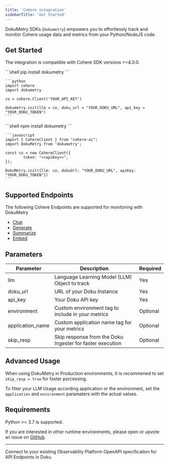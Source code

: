 ```yaml
---
title: 'Cohere integration'
sidebarTitle: 'Get Started'
---
```


DokuMetry SDKs (`dokumetry`) empowers you to effortlessly track and monitor Cohere usage data and metrics from your Python/NodeJS code. 

## Get Started 

The integration is compatible with Cohere SDK versions >=4.0.0.

<Tabs>
  <Tab title="Python">
    ```shell
    pip install dokumetry
    ```

    ```python
    import cohere
    import dokumetry

    co = cohere.Client('YOUR_API_KEY')

    dokumetry.init(llm = co, doku_url = "YOUR_DOKU_URL", api_key = "YOUR_DOKU_TOKEN")
    ```
  </Tab>
  <Tab title="Javascript">
    ```shell
    npm install dokumetry
    ```

    ```javascript
    import { CohereClient } from "cohere-ai";
    import DokuMetry from 'dokumetry';

    const co = new CohereClient({
            token: "<<apiKey>>",
    });

    DokuMetry.init({llm: co, dokuUrl: "YOUR_DOKU_URL", apiKey: "YOUR_DOKU_TOKEN"})
    ```
  </Tab>
</Tabs>

## Supported Endpoints
The following Cohere Endpoints are supported for monitoring with DokuMetry

- [Chat](/0.0.6/integrations/cohere/examples/chat)
- [Generate](/0.0.6/integrations/cohere/examples/generate)
- [Summarize](/0.0.6/integrations/cohere/examples/summarize)
- [Embed](/0.0.6/integrations/cohere/examples/embed)

## Parameters

| Parameter         | Description                                               | Required      |
|-------------------|-----------------------------------------------------------|---------------|
| llm               | Language Learning Model (LLM) Object to track             | Yes           |
| doku_url          | URL of your Doku Instance                                 | Yes           |
| api_key           | Your Doku API key                                         | Yes           |
| environment       | Custom environment tag to include in your metrics         | Optional      |
| application_name  | Custom application name tag for your metrics              | Optional      |
| skip_resp         | Skip response from the Doku Ingester for faster execution | Optional      |

## Advanced Usage
When using DokuMetry in Production environments, It is recommened to set `skip_resp = true` for faster porcessing. 

To filter your LLM Usage according application or the environment, set the `application` and `environment` paramaters with the actual values.

## Requirements
Python >= 3.7 is supported.

If you are interested in other runtime environments, please open or upvote an issue on [GitHub](https://github.com/dokulabs/doku/issues).

---

<CardGroup cols={2}>
<Card title="Connections" href="/0.0.6/connections/intro" icon='link'>
Connect to your existing Observablity Platform
</Card>
<Card title="API Refernce" href="/0.0.6/api-reference/introduction" icon='code'>
OpenAPI specification for API Endpoints in Doku 
</Card>
</CardGroup>